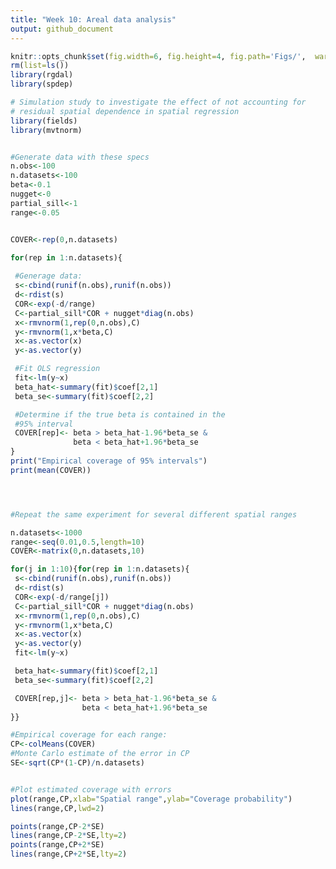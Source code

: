 ```yaml
---
title: "Week 10: Areal data analysis"
output: github_document
---
```


```r

knitr::opts_chunk$set(fig.width=6, fig.height=4, fig.path='Figs/',  warning=FALSE, message=FALSE, results='hide')
rm(list=ls())
library(rgdal)
library(spdep)
```


```r

# Simulation study to investigate the effect of not accounting for 
# residual spatial dependence in spatial regression
library(fields)
library(mvtnorm)


#Generate data with these specs
n.obs<-100
n.datasets<-100
beta<-0.1
nugget<-0
partial_sill<-1
range<-0.05


COVER<-rep(0,n.datasets)

for(rep in 1:n.datasets){
 
 #Generage data:
 s<-cbind(runif(n.obs),runif(n.obs))
 d<-rdist(s)
 COR<-exp(-d/range)
 C<-partial_sill*COR + nugget*diag(n.obs)
 x<-rmvnorm(1,rep(0,n.obs),C)
 y<-rmvnorm(1,x*beta,C)
 x<-as.vector(x)
 y<-as.vector(y)

 #Fit OLS regression
 fit<-lm(y~x)
 beta_hat<-summary(fit)$coef[2,1]
 beta_se<-summary(fit)$coef[2,2]

 #Determine if the true beta is contained in the 
 #95% interval
 COVER[rep]<- beta > beta_hat-1.96*beta_se &
              beta < beta_hat+1.96*beta_se
}
print("Empirical coverage of 95% intervals")
print(mean(COVER))




#Repeat the same experiment for several different spatial ranges

n.datasets<-1000
range<-seq(0.01,0.5,length=10)
COVER<-matrix(0,n.datasets,10)

for(j in 1:10){for(rep in 1:n.datasets){
 s<-cbind(runif(n.obs),runif(n.obs))
 d<-rdist(s)
 COR<-exp(-d/range[j])
 C<-partial_sill*COR + nugget*diag(n.obs)
 x<-rmvnorm(1,rep(0,n.obs),C)
 y<-rmvnorm(1,x*beta,C)
 x<-as.vector(x)
 y<-as.vector(y)
 fit<-lm(y~x)

 beta_hat<-summary(fit)$coef[2,1]
 beta_se<-summary(fit)$coef[2,2]

 COVER[rep,j]<- beta > beta_hat-1.96*beta_se &
                beta < beta_hat+1.96*beta_se
}}

#Empirical coverage for each range:
CP<-colMeans(COVER)
#Monte Carlo estimate of the error in CP
SE<-sqrt(CP*(1-CP)/n.datasets)


#Plot estimated coverage with errors
plot(range,CP,xlab="Spatial range",ylab="Coverage probability")
lines(range,CP,lwd=2)

points(range,CP-2*SE)
lines(range,CP-2*SE,lty=2)
points(range,CP+2*SE)
lines(range,CP+2*SE,lty=2)

```


